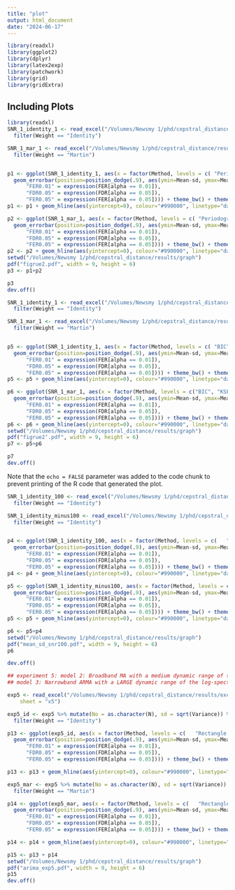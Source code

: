 ```yaml
---
title: "plot"
output: html_document
date: "2024-06-17"
---
```


```r
library(readxl)
library(ggplot2)
library(dplyr)
library(latex2exp)
library(patchwork)
library(grid)
library(gridExtra)
```

## Including Plots


```r
library(readxl)
SNR_1_identity_1 <- read_excel("/Volumes/Newsmy 1/phd/cepstral_distance/results/excel/simulation_mean_sd_SNR-1_.xlsx") %>% filter(Method %in% c( "Periodogram", "BIC", "KSF", "MRI", "FDR0.01", "FER0.01", "FDR0.05", "FER0.05")) %>% mutate(No = as.character(N), sd = sqrt(Variance)) %>%
  filter(Weight == "Identity")

SNR_1_mar_1 <- read_excel("/Volumes/Newsmy 1/phd/cepstral_distance/results/excel/simulation_mean_sd_SNR-1_.xlsx") %>% filter(Method %in% c( "Periodogram","BIC", "KSF", "MRI", "FDR0.01", "FER0.01", "FDR0.05", "FER0.05")) %>% mutate(No = as.character(N), sd = sqrt(Variance)) %>%
  filter(Weight == "Martin")


p1 <- ggplot(SNR_1_identity_1, aes(x = factor(Method, levels = c( "Periodogram","BIC", "KSF", "MRI", "FDR0.01", "FER0.01", "FDR0.05", "FER0.05")), y = Mean, color = factor(No, levels = c("128", "256", "512", "1024", "2048", "4096")))) +
  geom_errorbar(position=position_dodge(.9), aes(ymin=Mean-sd, ymax=Mean+sd), width=.5) + labs(x = "", y = expression("Estimation Error" ~(mean %+-% sd)), color = "Sample size", title = "Identity Matrix") + scale_x_discrete(label = c("Periodogram", "BIC", "KSF", "MRI", "FDR0.01" = expression(FDR[alpha == 0.01]),
      "FER0.01" = expression(FER[alpha == 0.01]),
      "FDR0.05" = expression(FDR[alpha == 0.05]),
      "FER0.05" = expression(FER[alpha == 0.05]))) + theme_bw() + theme(legend.position = "none", plot.title = element_text(size = 12, hjust = 0.5), panel.grid.major = element_blank(),panel.grid.minor = element_blank(),axis.text.x = element_text(size = 11, angle = 30,vjust = 0.85,hjust = 0.75), axis.title.y = element_text(size = 11), legend.text = element_text(size = 10), legend.title = element_text(size = 11))+geom_point(position=position_dodge(.9))
p1 <- p1 + geom_hline(aes(yintercept=0), colour="#990000", linetype="dashed")

p2 <- ggplot(SNR_1_mar_1, aes(x = factor(Method, levels = c( "Periodogram", "BIC", "KSF", "MRI", "FDR0.01", "FER0.01", "FDR0.05", "FER0.05")), y = Mean, color = factor(No, levels = c("128", "256", "512", "1024", "2048", "4096")))) +
  geom_errorbar(position=position_dodge(.9), aes(ymin=Mean-sd, ymax=Mean+sd), width=.5) + labs(x = "", y = expression("Estimation error"~(mean %+-% sd)), color = "Sample size", title = "Martin Matrix") + scale_x_discrete(label = c( "Periodogram", "BIC", "KSF", "MRI", "FDR0.01" = expression(FDR[alpha == 0.01]),
      "FER0.01" = expression(FER[alpha == 0.01]),
      "FDR0.05" = expression(FDR[alpha == 0.05]),
      "FER0.05" = expression(FER[alpha == 0.05]))) + theme_bw() + theme( plot.title = element_text(size = 12, hjust = 0.5), panel.grid.major = element_blank(),panel.grid.minor = element_blank(),axis.text.x = element_text(size = 11, angle = 30,vjust = 0.85,hjust = 0.75), axis.title.y = element_text(size = 11), legend.text = element_text(size = 10), legend.title = element_text(size = 11))+geom_point(position=position_dodge(.9))
p2 <- p2 + geom_hline(aes(yintercept=0), colour="#990000", linetype="dashed")
setwd("/Volumes/Newsmy 1/phd/cepstral_distance/results/graph")
pdf("figrue2.pdf", width = 9, height = 6)
p3 <- p1+p2

p3
dev.off()

```

```r
SNR_1_identity_1 <- read_excel("/Volumes/Newsmy 1/phd/cepstral_distance/results/excel/simulation_mean_sd_SNR-1_.xlsx") %>% filter(Method %in% c("BIC", "KSF", "MRI", "FDR0.01", "FER0.01", "FDR0.05", "FER0.05")) %>% mutate(No = as.character(N), sd = sqrt(Variance)) %>%
  filter(Weight == "Identity")

SNR_1_mar_1 <- read_excel("/Volumes/Newsmy 1/phd/cepstral_distance/results/excel/simulation_mean_sd_SNR-1_.xlsx") %>% filter(Method %in% c("BIC", "KSF", "MRI", "FDR0.01", "FER0.01", "FDR0.05", "FER0.05")) %>% mutate(No = as.character(N), sd = sqrt(Variance)) %>%
  filter(Weight == "Martin")


p5 <- ggplot(SNR_1_identity_1, aes(x = factor(Method, levels = c( "BIC", "KSF", "MRI", "FDR0.01", "FER0.01", "FDR0.05", "FER0.05")), y = Mean, color = factor(No, levels = c("128", "256", "512", "1024", "2048", "4096")))) +
  geom_errorbar(position=position_dodge(.9), aes(ymin=Mean-sd, ymax=Mean+sd), width=.5) + labs(x = "", y = expression("Estimation Error" ~(mean %+-% sd)), color = "Sample size", title = "Identity Matrix") + scale_x_discrete(label = c("Periodogram", "BIC", "KSF", "MRI", "FDR0.01" = expression(FDR[alpha == 0.01]),
      "FER0.01" = expression(FER[alpha == 0.01]),
      "FDR0.05" = expression(FDR[alpha == 0.05]),
      "FER0.05" = expression(FER[alpha == 0.05]))) + theme_bw() + theme(legend.position = "none", plot.title = element_text(size = 12, hjust = 0.5), panel.grid.major = element_blank(),panel.grid.minor = element_blank(),axis.text.x = element_text(size = 11, angle = 30,vjust = 0.85,hjust = 0.75), axis.title.y = element_text(size = 11), legend.text = element_text(size = 10), legend.title = element_text(size = 11))+geom_point(position=position_dodge(.9))
p5 <- p5 + geom_hline(aes(yintercept=0), colour="#990000", linetype="dashed")

p6 <- ggplot(SNR_1_mar_1, aes(x = factor(Method, levels = c("BIC", "KSF", "MRI", "FDR0.01", "FER0.01", "FDR0.05", "FER0.05")), y = Mean, color = factor(No, levels = c("128", "256", "512", "1024", "2048", "4096")))) +
  geom_errorbar(position=position_dodge(.9), aes(ymin=Mean-sd, ymax=Mean+sd), width=.5) + labs(x = "", y = expression("Estimation error"~(mean %+-% sd)), color = "Sample size", title = "Martin Matrix") + scale_x_discrete(label = c( "Periodogram", "BIC", "KSF", "MRI", "FDR0.01" = expression(FDR[alpha == 0.01]),
      "FER0.01" = expression(FER[alpha == 0.01]),
      "FDR0.05" = expression(FDR[alpha == 0.05]),
      "FER0.05" = expression(FER[alpha == 0.05]))) + theme_bw() + theme( plot.title = element_text(size = 12, hjust = 0.5), panel.grid.major = element_blank(),panel.grid.minor = element_blank(),axis.text.x = element_text(size = 11, angle = 30,vjust = 0.85,hjust = 0.75), axis.title.y = element_text(size = 11), legend.text = element_text(size = 10), legend.title = element_text(size = 11))+geom_point(position=position_dodge(.9))
p6 <- p6 + geom_hline(aes(yintercept=0), colour="#990000", linetype="dashed")
setwd("/Volumes/Newsmy 1/phd/cepstral_distance/results/graph")
pdf("figrue2‘.pdf", width = 9, height = 6)
p7 <- p5+p6

p7
dev.off()
```

Note that the `echo = FALSE` parameter was added to the code chunk to prevent printing of the R code that generated the plot.
```r
SNR_1_identity_100 <- read_excel("/Volumes/Newsmy 1/phd/cepstral_distance/results/excel/simulation_mean_sd_SNR100_.xlsx") %>% filter(Method %in% c( "Periodogram", "BIC", "KSF", "MRI", "FDR0.01", "FER0.01", "FDR0.05", "FER0.05")) %>% mutate(No = as.character(N), sd = sqrt(Variance)) %>%
  filter(Weight == "Identity")

SNR_1_identity_minus100 <- read_excel("/Volumes/Newsmy 1/phd/cepstral_distance/results/excel/simulation_mean_sd_SNR-100_.xlsx") %>% filter(Method %in% c( "Periodogram", "BIC", "KSF", "MRI", "FDR0.01", "FER0.01", "FDR0.05", "FER0.05")) %>% mutate(No = as.character(N), sd = sqrt(Variance)) %>%
  filter(Weight == "Identity")


p4 <- ggplot(SNR_1_identity_100, aes(x = factor(Method, levels = c(   "Periodogram", "BIC", "KSF", "MRI", "FDR0.01", "FER0.01", "FDR0.05", "FER0.05")), y = Mean, color = factor(No, levels = c("128", "256", "512", "1024", "2048", "4096")))) +
  geom_errorbar(position=position_dodge(.9), aes(ymin=Mean-sd, ymax=Mean+sd), width=.5) + labs(x = "", y = expression("Estimation error"~(mean %+-% sd)), color = "Sample size", title = "Identity Matrix") + scale_x_discrete(label = c("Hann", "half-hann", "Periodogram", "BIC", "KSF", "MRI", "FDR0.01" = expression(FDR[alpha == 0.01]),
      "FER0.01" = expression(FER[alpha == 0.01]),
      "FDR0.05" = expression(FDR[alpha == 0.05]),
      "FER0.05" = expression(FER[alpha == 0.05]))) + theme_bw() + theme(legend.position = "none", plot.title = element_text(size = 12, hjust = 0.5), panel.grid.major = element_blank(),panel.grid.minor = element_blank(),axis.text.x = element_text(size = 11, angle = 30,vjust = 0.85,hjust = 0.75), axis.title.y = element_text(size = 11), legend.text = element_text(size = 10), legend.title = element_text(size = 11))+geom_point(position=position_dodge(.9))
p4 <- p4 + geom_hline(aes(yintercept=0), colour="#990000", linetype="dashed")

p5 <- ggplot(SNR_1_identity_minus100, aes(x = factor(Method, levels = c(   "Periodogram", "BIC", "KSF", "MRI", "FDR0.01", "FER0.01", "FDR0.05", "FER0.05")), y = Mean, color = factor(No, levels = c("128", "256", "512", "1024", "2048", "4096")))) +
  geom_errorbar(position=position_dodge(.9), aes(ymin=Mean-sd, ymax=Mean+sd), width=.5) + labs(x = "", y = expression("Estimation error"~(mean %+-% sd)), color = "Sample size", title = "Identity Matrix") + scale_x_discrete(label = c("Hann", "half-hann", "Periodogram", "BIC", "KSF", "MRI", "FDR0.01" = expression(FDR[alpha == 0.01]),
      "FER0.01" = expression(FER[alpha == 0.01]),
      "FDR0.05" = expression(FDR[alpha == 0.05]),
      "FER0.05" = expression(FER[alpha == 0.05]))) + theme_bw() + theme(legend.position = "none", plot.title = element_text(size = 12, hjust = 0.5), panel.grid.major = element_blank(),panel.grid.minor = element_blank(),axis.text.x = element_text(size = 12, angle = 30,vjust = 0.85,hjust = 0.75), axis.title.y = element_text(size = 11), legend.text = element_text(size = 10), legend.title = element_text(size = 11))+geom_point(position=position_dodge(.9))
p5 <- p5 + geom_hline(aes(yintercept=0), colour="#990000", linetype="dashed")

p6 <- p5+p4
setwd("/Volumes/Newsmy 1/phd/cepstral_distance/results/graph")
pdf("mean_sd_snr100.pdf", width = 9, height = 6)
p6

dev.off()
```



```r
## experiment 5: model 2: Broadband MA with a medium dynamic range of the log-spectrum: x(t) = ε(t)+0.4574ε(t−1)+0.2157ε(t−2) + 0.3951ε(t − 3) + 0.1383ε(t − 4).
## model 3: Narrowband ARMA with a LARGE dynamic range of the log-spectrum: x(t) = 1.55x(t − 1) − 0.95x(t − 2) + ε(t) + 0.75ε(t − 1) + 0.35ε(t − 2)

exp5 <- read_excel("/Volumes/Newsmy 1/phd/cepstral_distance/results/excel/arima_result.xlsx", 
    sheet = "x5")

exp5_id <- exp5 %>% mutate(No = as.character(N), sd = sqrt(Variance)) %>%
  filter(Weight == "Identity")

p13 <- ggplot(exp5_id, aes(x = factor(Method, levels = c(   "Rectangle window", "Hann", "BIC", "KSF", "MRI", "FDR_0.01", "FER_0.01", "FDR_0.05", "FER_0.05")), y = Mean, color = factor(No, levels = c("128", "256", "512", "1024", "2048", "4096")))) +
  geom_errorbar(position=position_dodge(.9), aes(ymin=Mean-sd, ymax=Mean+sd), width=.5) + labs(x = "", y = expression("Estimation error"~(mean %+-% sd)), color = "Sample size", title = "Identity Matrix") + scale_x_discrete(label = c("Rectangle window" = "Periodogram", "Hann", "BIC", "KSF", "MRI", "FDR0.01" = expression(FDR[alpha == 0.01]),
      "FER0.01" = expression(FER[alpha == 0.01]),
      "FDR0.05" = expression(FDR[alpha == 0.05]),
      "FER0.05" = expression(FER[alpha == 0.05]))) + theme_bw() + theme(legend.position = "none", plot.title = element_text(size = 12, hjust = 0.5), panel.grid.major = element_blank(),panel.grid.minor = element_blank(),axis.text.x = element_text(size = 11, angle = 30,vjust = 0.85,hjust = 0.75), axis.title.y = element_text(size = 11), legend.text = element_text(size = 10), legend.title = element_text(size = 11))+geom_point(position=position_dodge(.9))

p13 <- p13 + geom_hline(aes(yintercept=0), colour="#990000", linetype="dashed")

exp5_mar <- exp5 %>% mutate(No = as.character(N), sd = sqrt(Variance)) %>%
  filter(Weight == "Martin")

p14 <- ggplot(exp5_mar, aes(x = factor(Method, levels = c(   "Rectangle window", "Hann", "BIC", "KSF", "MRI", "FDR_0.01", "FER_0.01", "FDR_0.05", "FER_0.05")), y = Mean, color = factor(No, levels = c("128", "256", "512", "1024", "2048", "4096")))) +
  geom_errorbar(position=position_dodge(.9), aes(ymin=Mean-sd, ymax=Mean+sd), width=.5) + labs(x = "", y = expression("Estimation error"~(mean %+-% sd)), color = "Sample size", title = "Identity Matrix") + scale_x_discrete(label = c("Rectangle window" = "Periodogram", "Hann", "BIC", "KSF", "MRI", "FDR0.01" = expression(FDR[alpha == 0.01]),
      "FER0.01" = expression(FER[alpha == 0.01]),
      "FDR0.05" = expression(FDR[alpha == 0.05]),
      "FER0.05" = expression(FER[alpha == 0.05]))) + theme_bw() + theme(legend.position = "none", plot.title = element_text(size = 12, hjust = 0.5), panel.grid.major = element_blank(),panel.grid.minor = element_blank(),axis.text.x = element_text(size = 11, angle = 30,vjust = 0.85,hjust = 0.75), axis.title.y = element_text(size = 11), legend.text = element_text(size = 10), legend.title = element_text(size = 11))+geom_point(position=position_dodge(.9))

p14 <- p14 + geom_hline(aes(yintercept=0), colour="#990000", linetype="dashed")

p15 <- p13 + p14
setwd("/Volumes/Newsmy 1/phd/cepstral_distance/results/graph")
pdf("arima_exp5.pdf", width = 9, height = 6)
p15
dev.off()
```




